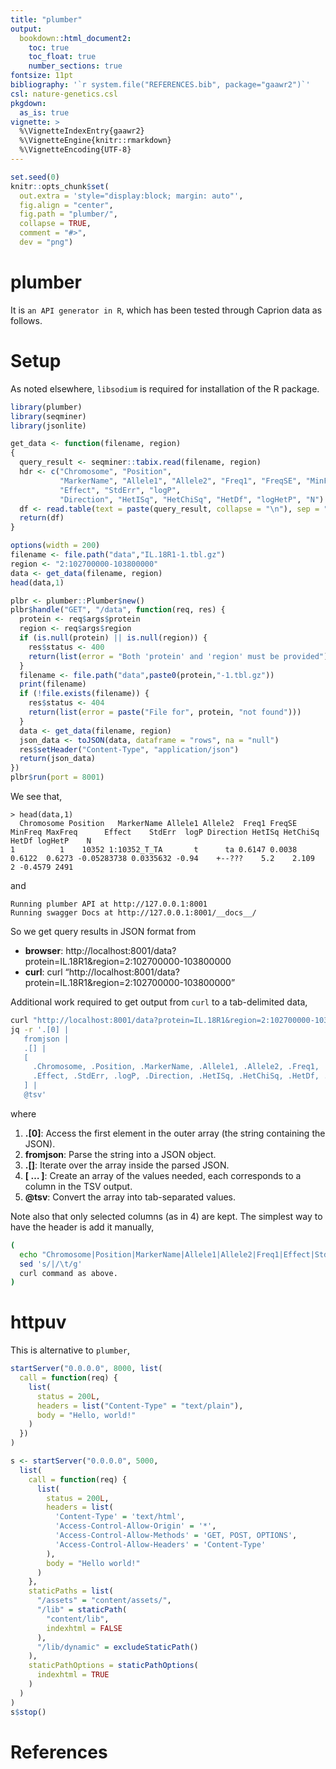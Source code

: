 ```yaml
---
title: "plumber"
output:
  bookdown::html_document2:
    toc: true
    toc_float: true
    number_sections: true
fontsize: 11pt
bibliography: '`r system.file("REFERENCES.bib", package="gaawr2")`'
csl: nature-genetics.csl
pkgdown:
  as_is: true
vignette: >
  %\VignetteIndexEntry{gaawr2}
  %\VignetteEngine{knitr::rmarkdown}
  %\VignetteEncoding{UTF-8}
---
```


```r
set.seed(0)
knitr::opts_chunk$set(
  out.extra = 'style="display:block; margin: auto"',
  fig.align = "center",
  fig.path = "plumber/",
  collapse = TRUE,
  comment = "#>",
  dev = "png")
```

# plumber

It is `an API generator in R`, which has been tested through Caprion data as follows.

# Setup

As noted elsewhere, `libsodium` is required for installation of the R package.

```r
library(plumber)
library(seqminer)
library(jsonlite)

get_data <- function(filename, region)
{
  query_result <- seqminer::tabix.read(filename, region)
  hdr <- c("Chromosome", "Position",
           "MarkerName", "Allele1", "Allele2", "Freq1", "FreqSE", "MinFreq", "MaxFreq",
           "Effect", "StdErr", "logP",
           "Direction", "HetISq", "HetChiSq", "HetDf", "logHetP", "N")
  df <- read.table(text = paste(query_result, collapse = "\n"), sep = "\t", col.names=hdr)
  return(df)
}

options(width = 200)
filename <- file.path("data","IL.18R1-1.tbl.gz")
region <- "2:102700000-103800000"
data <- get_data(filename, region)
head(data,1)

plbr <- plumber::Plumber$new()
plbr$handle("GET", "/data", function(req, res) {
  protein <- req$args$protein
  region <- req$args$region
  if (is.null(protein) || is.null(region)) {
    res$status <- 400
    return(list(error = "Both 'protein' and 'region' must be provided"))
  }
  filename <- file.path("data",paste0(protein,"-1.tbl.gz"))
  print(filename)
  if (!file.exists(filename)) {
    res$status <- 404
    return(list(error = paste("File for", protein, "not found")))
  }
  data <- get_data(filename, region)
  json_data <- toJSON(data, dataframe = "rows", na = "null")
  res$setHeader("Content-Type", "application/json")
  return(json_data)
})
plbr$run(port = 8001)
```

We see that,

```
> head(data,1)
  Chromosome Position   MarkerName Allele1 Allele2  Freq1 FreqSE MinFreq MaxFreq      Effect    StdErr  logP Direction HetISq HetChiSq HetDf logHetP    N
1          1    10352 1:10352_T_TA       t      ta 0.6147 0.0038  0.6122  0.6273 -0.05283738 0.0335632 -0.94    +--???    5.2    2.109     2 -0.4579 2491
```

and

```
Running plumber API at http://127.0.0.1:8001
Running swagger Docs at http://127.0.0.1:8001/__docs__/
```

So we get query results in JSON format from

- **browser**: http://localhost:8001/data?protein=IL.18R1&region=2:102700000-103800000
- **curl**: curl "http://localhost:8001/data?protein=IL.18R1&region=2:102700000-103800000"

Additional work required to get output from `curl` to a tab-delimited data,

```bash
curl "http://localhost:8001/data?protein=IL.18R1&region=2:102700000-103800000" | \
jq -r '.[0] |
   fromjson |
   .[] |
   [
     .Chromosome, .Position, .MarkerName, .Allele1, .Allele2, .Freq1,
     .Effect, .StdErr, .logP, .Direction, .HetISq, .HetChiSq, .HetDf, .logHetP, .N
   ] |
   @tsv'
```

where

1. **.[0]**: Access the first element in the outer array (the string containing the JSON).
2. **fromjson**: Parse the string into a JSON object.
3. **.[]**: Iterate over the array inside the parsed JSON.
4. **[ ... ]**: Create an array of the values needed, each corresponds to a column in the TSV output.
5. **@tsv**: Convert the array into tab-separated values.

Note also that only selected columns (as in 4) are kept. The simplest way to have the header is add it manually,

```bash
(
  echo "Chromosome|Position|MarkerName|Allele1|Allele2|Freq1|Effect|StdErr|logP|Direction|HetISq|HetChiSq|HetDf|logHetP|N" | \
  sed 's/|/\t/g'
  curl command as above.
)
```

# httpuv

This is alternative to `plumber`,

```r
startServer("0.0.0.0", 8000, list(
  call = function(req) {
    list(
      status = 200L,
      headers = list("Content-Type" = "text/plain"),
      body = "Hello, world!"
    )
  })
)
```

```r
s <- startServer("0.0.0.0", 5000,
  list(
    call = function(req) {
      list(
        status = 200L,
        headers = list(
          'Content-Type' = 'text/html',
          'Access-Control-Allow-Origin' = '*',
          'Access-Control-Allow-Methods' = 'GET, POST, OPTIONS',
          'Access-Control-Allow-Headers' = 'Content-Type'
        ),
        body = "Hello world!"
      )
    },
    staticPaths = list(
      "/assets" = "content/assets/",
      "/lib" = staticPath(
        "content/lib",
        indexhtml = FALSE
      ),
      "/lib/dynamic" = excludeStaticPath()
    ),
    staticPathOptions = staticPathOptions(
      indexhtml = TRUE
    )
  )
)
s$stop()
```

# References
